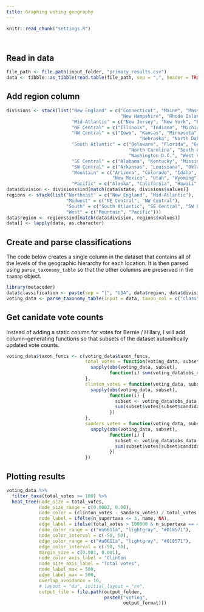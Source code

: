 ```yaml
---
title: Graphing voting geography
---
```


```r
knitr::read_chunk("settings.R")
```

```r
```

```r
```

## Read in data

```r
file_path <- file.path(input_folder, "primary_results.csv")
data <- tibble::as_tibble(read.table(file_path, sep = ",", header = TRUE, quote = "", stringsAsFactors = FALSE))
```

## Add region column

```r
divisions <- stack(list("New England" = c("Connecticut", "Maine", "Massachusetts",
                                          "New Hampshire", "Rhode Island", "Vermont"),
                        "Mid-Atlantic" = c("New Jersey", "New York", "Pennsylvania"),
                        "NE Central" = c("Illinois", "Indiana", "Michigan", "Ohio", "Wisconsin"),
                        "NW Central" = c("Iowa", "Kansas", "Minnesota", "Missouri",
                                                 "Nebraska", "North Dakota", "South Dakota"),
                        "South Atlantic" = c("Delaware", "Florida", "Georgia", "Maryland",
                                             "North Carolina", "South Carolina", "Virginia",
                                             "Washington D.C.", "West Virginia"),
                        "SE Central" = c("Alabama", "Kentucky", "Mississippi", "Tennessee"),
                        "SW Central" = c("Arkansas", "Louisiana", "Oklahoma", "Texas"),
                        "Mountain" = c("Arizona", "Colorado", "Idaho", "Montana", "Nevada",
                                       "New Mexico", "Utah", "Wyoming"),
                        "Pacific" = c("Alaska", "California", "Hawaii", "Oregon", "Washington")))
data$division <- divisions$ind[match(data$state, divisions$values)]
regions <- stack(list("Northeast" = c("New England", "Mid-Atlantic"),
                      "Midwest" = c("NE Central", "NW Central"),
                      "South" = c("South Atlantic", "SE Central", "SW Central"),
                      "West" = c("Mountain", "Pacific")))
data$region <- regions$ind[match(data$division, regions$values)]
data[] <- lapply(data, as.character)
```


## Create and parse classifications

The code below creates a single column in the dataset that contains all of the levels of the geographic hierarchy for each location. 
It is then parsed using `parse_taxonomy_table` so that the other columns are preserved in the `taxmap` object.

```r
library(metacoder)
data$classification <- paste(sep = "|", "USA", data$region, data$division, data$state, data$county)
voting_data <- parse_taxonomy_table(input = data, taxon_col = c("class" = -1), other_col_type = "obs_info", class_sep = "\\|")
```

## Get canidate vote counts

Instead of adding a static column for votes for Bernie / Hillary, I will add column-generating functions so that subsets of the dataset automitically updated vote counts.

```r
voting_data$taxon_funcs <- c(voting_data$taxon_funcs, 
                             total_votes = function(voting_data, subset) {
                               sapply(obs(voting_data, subset),
                                      function(i) sum(voting_data$obs_data$votes[i]))
                             },
                             clinton_votes = function(voting_data, subset) {
                               sapply(obs(voting_data, subset),
                                      function(i) {
                                        subset <- voting_data$obs_data[i, ]
                                        sum(subset$votes[subset$candidate == "Hillary Clinton"])
                                      })
                             },
                             sanders_votes = function(voting_data, subset) {
                               sapply(obs(voting_data, subset),
                                      function(i) {
                                        subset <- voting_data$obs_data[i, ]
                                        sum(subset$votes[subset$candidate == "Bernie Sanders"])
                                      })
                             })
```

## Plotting results

```r
voting_data %>%
  filter_taxa(total_votes >= 100) %>%
  heat_tree(node_size = total_votes,
            node_size_range = c(0.0002, 0.06),
            node_color = (clinton_votes - sanders_votes) / total_votes * 100,
            node_label = ifelse(n_supertaxa <= 3, name, NA),
            edge_label = ifelse(total_votes > 100000 & n_supertaxa == 4, name, NA),
            node_color_range = c("#a6611a", "lightgray", "#018571"),
            node_color_interval = c(-50, 50),
            edge_color_range = c("#a6611a", "lightgray", "#018571"),
            edge_color_interval = c(-50, 50),
            margin_size = c(0.001, 0.001),
            node_color_axis_label = "Clinton                                Sanders",
            node_size_axis_label = "Total votes",
            node_label_max = 500,
            edge_label_max = 500, 
            overlap_avoidance = 10,
            # layout = "da", initial_layout = "re",
            output_file = file.path(output_folder,
                                    paste0("voting",
                                           output_format)))
```

